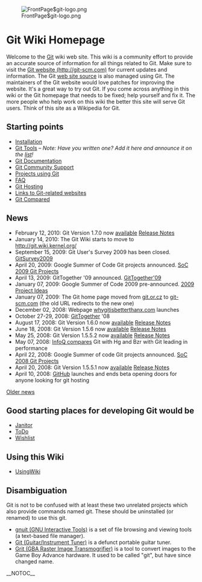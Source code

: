 <!-- ## Please edit system and help pages ONLY in the moinmaster wiki! For more -->
<!-- ## information, please see [[MoinMaster]]:[[MoinPagesEditorGroup]].  -->
<!-- ##master-page:[[FrontPage]]  -->
<!-- #format wiki  -->
<!-- #language en  -->
<!-- #pragma section-numbers off  -->
[[File:FrontPage$git-logo.png‎]]

= Git Wiki Homepage =

Welcome to the [[Git]] wiki web site. This wiki is a community effort to provide an accurate source of information for all things related to Git. Make sure to visit the [http://git-scm.com Git website (http://git-scm.com)] for current updates and information. The Git [http://github.com/schacon/gitscm web site source] is also managed using Git. The maintainers of the Git website would love patches for improving the website. It's a great way to try out Git. If you come across anything in this wiki or the Git homepage that needs to be fixed; help yourself and fix it. The more people who help work on this wiki the better this site will serve Git users. Think of this site as a Wikipedia for Git. 

== Starting points ==
* [[Installation]]
* [[InterfacesFrontendsAndTools|Git Tools]]&nbsp;&ndash; ''Note:'' ''Have you written one? Add it here and announce it on the [[GitCommunity|list]]!''
* [[GitDocumentation|Git Documentation]]
* [[GitCommunity|Git Community Support]]
* [[GitProjects|Projects using Git]]
* [[GitFaq|FAQ]]
* [[GitHosting|Git Hosting]]
* [[GitLinks|Links to Git-related websites]]
* [[GitComparison|Git Compared]]

== News ==
* February 12, 2010: Git Version 1.7.0 now [http://kernel.org/pub/software/scm/git/ available] [http://www.kernel.org/pub/software/scm/git/docs/RelNotes-1.7.0.txt Release Notes]
* January 14, 2010: The Git Wiki starts to move to [http://git.wiki.kernel.org/ http://git.wiki.kernel.org/]
* September 15, 2009: Git User's Survey 2009 has been closed. [[GitSurvey2009]]
* April 20, 2009: Google Summer of Code Git projects announced. [[SoC2009Projects|SoC 2009 Git Projects]]
* April 13, 2009: GitTogether '09 announced. [[GitTogether09|GitTogether'09]]
* January 07, 2009: Google Summer of Code 2009 pre-announced. [[SoC2009Ideas|2009 Project Ideas]]
* January 07, 2009: The Git home page moved from [http://git.or.cz/index.html git.or.cz] to [http://git-scm.com/ git-scm.com] (the old URL redirects to the new one)
* December 02, 2008: Webpage [http://whygitisbetterthanx.com/ whygitisbetterthanx.com] launches
* October 27-29, 2008: [[GitTogether]] '08
* August 17, 2008: Git Version 1.6.0 now [http://kernel.org/pub/software/scm/git/ available] [http://www.kernel.org/pub/software/scm/git/docs/RelNotes-1.6.0.txt Release Notes]
* June 18, 2008: Git Version 1.5.6 now [http://kernel.org/pub/software/scm/git/ available] [http://www.kernel.org/pub/software/scm/git/docs/RelNotes-1.5.6.txt Release Notes]
* May 25, 2008: Git Version 1.5.5.2 now [http://kernel.org/pub/software/scm/git/ available] [http://www.kernel.org/pub/software/scm/git/docs/RelNotes-1.5.5.2.txt Release Notes]
* May 07, 2008: [http://www.infoq.com/articles/dvcs-guide InfoQ compares] Git with Hg and Bzr with Git leading in performance
* April 22, 2008: Google Summer of code Git projects announced. [[SoC2008Projects|SoC 2008 Git Projects]]
* April 20, 2008: Git Version 1.5.5.1 now [http://kernel.org/pub/software/scm/git/ available] [http://www.kernel.org/pub/software/scm/git/docs/RelNotes-1.5.5.1.txt Release Notes]
* April 10, 2008: [http://www.github.com GitHub] launches and ends beta opening doors for anyone looking for git hosting
[[News|Older news]]

== Good starting places for developing Git would be ==
* [[Janitor]]
* [[ToDo]]
* [[Wishlist]]
== Using this Wiki ==
* [[UsingWiki]]

== Disambiguation ==
Git is not to be confused with at least these two unrelated projects which also provide commands named git. These should be uninstalled (or renamed) to use this git.

* [http://hulubei.net/tudor/git/ gnuit (GNU Interactive Tools)] is a set of file browsing and viewing tools (a text-based file manager).
* [http://sourceforge.net/projects/git Git (Guitar/Instrument Tuner)] is a defunct portable guitar tuner.
* [http://www.coranac.com/projects/grit/ Grit (GBA Raster Image Transmogrifier)] is a tool to convert images to the Game Boy Advance hardware. It used to be called "git", but have since changed name.
__NOTOC__